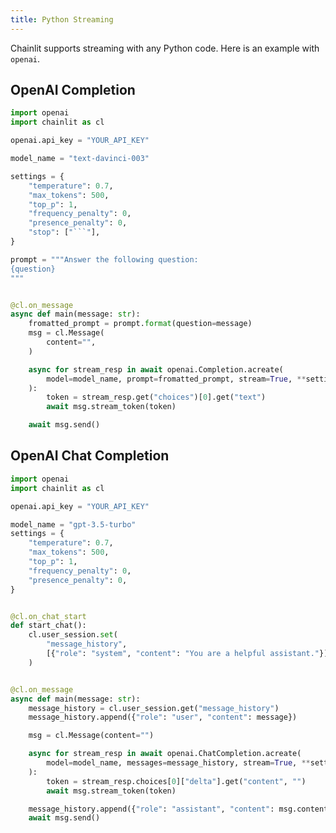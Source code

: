 ```yaml
---
title: Python Streaming
---
```


Chainlit supports streaming with any Python code. Here is an example with `openai`.

## OpenAI Completion

````python Code Example
import openai
import chainlit as cl

openai.api_key = "YOUR_API_KEY"

model_name = "text-davinci-003"

settings = {
    "temperature": 0.7,
    "max_tokens": 500,
    "top_p": 1,
    "frequency_penalty": 0,
    "presence_penalty": 0,
    "stop": ["```"],
}

prompt = """Answer the following question:
{question}
"""


@cl.on_message
async def main(message: str):
    fromatted_prompt = prompt.format(question=message)
    msg = cl.Message(
        content="",
    )

    async for stream_resp in await openai.Completion.acreate(
        model=model_name, prompt=fromatted_prompt, stream=True, **settings
    ):
        token = stream_resp.get("choices")[0].get("text")
        await msg.stream_token(token)

    await msg.send()
````

## OpenAI Chat Completion

```python Code Example
import openai
import chainlit as cl

openai.api_key = "YOUR_API_KEY"

model_name = "gpt-3.5-turbo"
settings = {
    "temperature": 0.7,
    "max_tokens": 500,
    "top_p": 1,
    "frequency_penalty": 0,
    "presence_penalty": 0,
}


@cl.on_chat_start
def start_chat():
    cl.user_session.set(
        "message_history",
        [{"role": "system", "content": "You are a helpful assistant."}],
    )


@cl.on_message
async def main(message: str):
    message_history = cl.user_session.get("message_history")
    message_history.append({"role": "user", "content": message})

    msg = cl.Message(content="")

    async for stream_resp in await openai.ChatCompletion.acreate(
        model=model_name, messages=message_history, stream=True, **settings
    ):
        token = stream_resp.choices[0]["delta"].get("content", "")
        await msg.stream_token(token)

    message_history.append({"role": "assistant", "content": msg.content})
    await msg.send()
```
